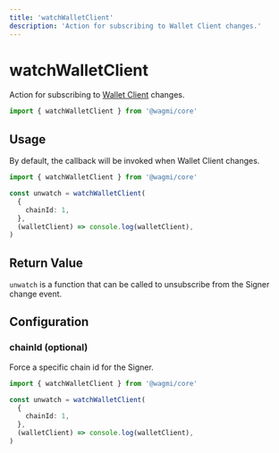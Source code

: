 ```yaml
---
title: 'watchWalletClient'
description: 'Action for subscribing to Wallet Client changes.'
---
```



# watchWalletClient

Action for subscribing to [Wallet Client](/core/actions/getWalletClient) changes.

```ts
import { watchWalletClient } from '@wagmi/core'
```

## Usage

By default, the callback will be invoked when Wallet Client changes.

```ts
import { watchWalletClient } from '@wagmi/core'

const unwatch = watchWalletClient(
  {
    chainId: 1,
  },
  (walletClient) => console.log(walletClient),
)
```

## Return Value

`unwatch` is a function that can be called to unsubscribe from the Signer change event.

## Configuration

### chainId (optional)

Force a specific chain id for the Signer.

```ts {5}
import { watchWalletClient } from '@wagmi/core'

const unwatch = watchWalletClient(
  {
    chainId: 1,
  },
  (walletClient) => console.log(walletClient),
)
```
